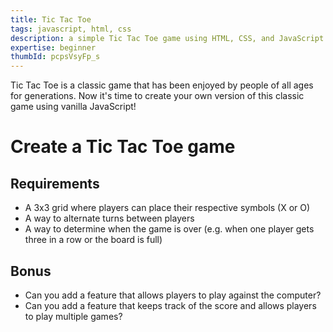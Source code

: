 ```yaml
---
title: Tic Tac Toe
tags: javascript, html, css
description: a simple Tic Tac Toe game using HTML, CSS, and JavaScript
expertise: beginner
thumbId: pcpsVsyFp_s
---
```


Tic Tac Toe is a classic game that has been enjoyed by people of all ages for generations. Now it's time to create your own version of this classic game using vanilla JavaScript!

<h1>Create a Tic Tac Toe game</h1>
<h2>Requirements</h2>
<ul>
  <li>A 3x3 grid where players can place their respective symbols (X or O)</li>
  <li>A way to alternate turns between players</li>
  <li>
    A way to determine when the game is over (e.g. when one player gets three in
    a row or the board is full)
  </li>
</ul>
<h2>Bonus</h2>
<ul>
  <li>
    Can you add a feature that allows players to play against the computer?
  </li>
  <li>
    Can you add a feature that keeps track of the score and allows players to
    play multiple games?
  </li>
</ul>
